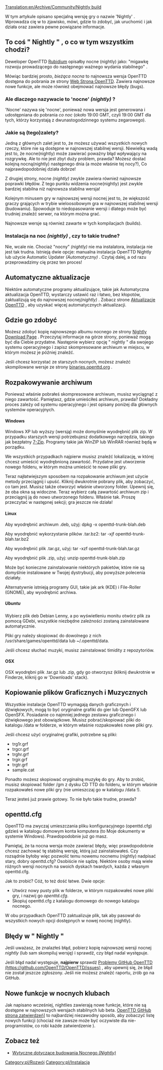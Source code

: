 [[Translation:en/Archive/Community/Nightly build]]

W tym artykule opisano specjalną wersję gry o nazwie 'Nightly' . Wprowadza cię w to zjawisko, mówi, gdzie to zdobyć, jak uruchomić i jak działa oraz zawiera pewne powiązane informacje.

== To coś " Nightly " , o co w tym wszystkim chodzi? ==
Deweloper OpenTTD [[en/Rubidium|Rubidium]] opisałby nocne (nightly) jako: "migawkę rozwoju prowadzącego do następnego ważnego wydania stabilnego" .

Mówiąc bardziej prosto, ''bieżąca nocna'' to najnowsza wersja OpenTTD dostępna do pobrania ze strony [http://nightly.openttd.org/ Web Strona OpenTTD]. Zawiera najnowsze nowe funkcje, ale może również obejmować najnowsze błędy (bugs).

=== Ale dlaczego nazywacie to 'nocne' ''(nightly)'' ? ===
'Nocne' nazywa się 'nocne', ponieważ nowa wersja jest generowana i udostępniana do pobrania ''co noc'' (około 19:00 GMT, czyli 19:00 GMT dla tych, którzy korzystają z dwunastogodzinnego systemu zegarowego).

=== Jakie są (tego)zalety? ===
Jedną z głównych zalet jest to, że możesz używać wszystkich nowych rzeczy, które nie są dostępne w najnowszej stabilnej wersji. Niewielką wadą jest to, że nocne(nightly) może zawierać poważny błąd wpływający na rozgrywkę. Ale to nie jest zbyt duży problem, prawda? Możesz dostać kolejną nocną(nightly) następnego dnia (a może właśnie tej nocy?), Co najprawdopodobniej działa dobrze!

Z drugiej strony, nocne ''(nightly)'' zwykle zawiera również najnowsze poprawki błędów. Z tego punktu widzenia nocne(nightly) jest zwykle bardziej stabilna niż najnowsza stabilna wersja!

Kolejnym minusem gry w najnowszej wersji nocnej jest to, że większość graczy grających w trybie wieloosobowym gra w najnowszej stabilnej wersji (budowaniu). Spowoduje to niedopasowanie wersji i dlatego może być trudniej znaleźć serwer, na którym można grać.

Najnowsze wersje są również zawarte w tych kompilacjach (builds).

=== Instalacja na noc ''(nightly)'' , czy to takie trudne? ===
Nie, wcale nie. Chociaż "nocny" ''(nightly)'' nie ma instalatora, instalacja nie jest tak trudna. Istnieją dwie opcje: manualna instalacja OpenTTD Nightly lub użycie Automatic Updater ''(Automatyczny)'' . Czytaj dalej, a od razu przeprowadzimy cię przez ten proces!

== Automatyczne aktualizacje ==
Niektóre automatyczne programy aktualizujące, takie jak Automatyczna aktualizacja OpenTTD, wystarczy ustawić raz i łatwo, bez kłopotów, zaktualizują się do najnowszej nocnej''(nightly)'' . Zobacz strone [[pl/Archive/Community/Aktualizacje OpenTTD|Aktualizacje OpenTTD]] , aby uzyskać więcej automatycznych aktualizacji.

== Gdzie go zdobyć ==
Możesz zdobyć kopię najnowszego albumu nocnego ze strony  [http://nightly.openttd.org/ Nightly Download Page] . Przeczytaj informacje na górze strony, ponieważ mogą być dla Ciebie przydatne. Następnie wybierz opcję " nightly " dla swojego systemu operacyjnego i zapisz skompresowane archiwum w miejscu, w którym możesz je później znaleźć.

Jeśli chcesz korzystać ze starszych nocnych, możesz znaleźć skompilowane wersje ze strony [http://binaries.openttd.org/ binaries.openttd.org] .

== Rozpakowywanie archiwum ==
Ponieważ właśnie pobrałeś skompresowane archiwum, musisz wyciągnąć z niego zawartość. Pamiętasz, gdzie umieściłeś archiwum, prawda? Dokładny proces zależy od systemu operacyjnego i jest opisany poniżej dla głównych systemów operacyjnych.

==== Windows ====
Windows XP lub wyższy (wersją) może domyślnie wyodrębnić plik zip. W przypadku starszych wersji potrzebujesz dodatkowego narzędzia, takiego jak bezpłatny [http://www.7-zip.org/ 7-Zip]. Programy takie jak WinZIP lub WinRAR również będą w porządku.

We wszystkich przypadkach najpierw musisz znaleźć lokalizację, w której chcesz umieścić wyodrębnioną zawartość. Przydatne jest utworzenie nowego folderu, w którym można umieścić te nowe pliki gry.

Teraz najłatwiejszym sposobem na rozpakowanie archiwum jest użycie metody przeciągnij i upuść. Kliknij dwukrotnie pobrany plik, aby zobaczyć, co tam jest. Musisz także otworzyć właśnie utworzony folder. Upewnij się, że oba okna są widoczne. Teraz wybierz całą zawartość archiwum zip i przeciągnij ją do nowo utworzonego folderu. Właśnie ​​tak. Proszę przeczytać w następnej sekcji; gra jeszcze nie działa!

==== Linux ====

Aby wyodrębnić archiwum .deb, użyj:
dpkg -x openttd-trunk-blah.deb

Aby wyodrębnić wykorzystanie plików .tar.bz2:
tar -xjf openttd-trunk-blah.tar.bz2

Aby wyodrębnić plik .tar.gz, użyj:
tar -xzf openttd-trunk-blah.tar.gz

Aby wyodrębnić plik .zip, użyj:
unzip openttd-trunk-blah.zip

Może być konieczne zainstalowanie niektórych pakietów, które nie są domyślnie instalowane w Twojej dystrybucji, aby powyższe polecenia działały.

Alternatywnie istnieją programy GUI, takie jak ark (KDE) i File-Roller (GNOME), aby wyodrębnić archiwa.

===== Ubuntu =====
Wybierz plik deb Debian Lenny, a po wyświetleniu monitu otwórz plik za pomocą GDebi, wszystkie niezbędne zależności zostaną zainstalowane automatycznie.

Pliki gry należy skopiować do dowolnego z nich /usr/share/games/openttd/data lub ~/.openttd/data.

Jeśli chcesz słuchać muzyki, musisz zainstalować timidity z repozytoriów.

<!--{{Note|If GDebi complains about not finding a dependency, try the Etch version.
Obviously this should also work with other Debian based systems.}}-->
{{pl/Informacja|Jeśli GDebi skarży się na brak zależności, wypróbuj wersję Etch.
Oczywiście powinno to również działać z innymi systemami opartymi na Debianie.}}

==== OSX ====

OSX wyodrębni plik .tar.gz lub .zip, gdy go otworzysz (kliknij dwukrotnie w Finderze, kliknij go w 'Downloads' stack).

== Kopiowanie plików Graficznych i Muzycznych ==
Wszystkie instalacje OpenTTD wymagają danych graficznych i dźwiękowych, mogą to być oryginalne grafiki do gier lub OpenGFX lub OpenSFX. Posiadanie co najmniej jednego zestawu graficznego i dźwiękowego jest obowiązkowe. Musisz pobrać/skopiować pliki do katalogu /data w folderze, w którym właśnie rozpakowałeś nowe pliki gry.

Jeśli chcesz użyć oryginalnej grafiki, potrzebne są pliki:
* trg1r.grf
* trgcr.grf
* trghr.grf
* trgir.grf
* trgtr.grf
* sample.cat 

Ponadto możesz skopiować oryginalną muzykę do gry. Aby to zrobić, musisz skopiować folder /gm z dysku CD TTD do folderu, w którym właśnie rozpakowałeś nowe pliki gry (nie umieszczaj go w katalogu /data !).

Teraz jesteś już prawie gotowy. To nie było takie trudne, prawda?

== openttd.cfg ==
OpenTTD ma zwyczaj umieszczania pliku konfiguracyjnego (openttd.cfg) gdzieś w katalogu domowym konta komputera (to Moje dokumenty w systemie Windows). Prawdopodobnie już go masz.

Pamiętaj, że ta nocna wersja może zawierać błędy, więc prawdopodobnie chcesz zachować tę stabilną wersję, którą już zainstalowałeś. Czy rozsądnie byłoby więc pozwolić temu nowemu nocnemu (nightly) nadpisać stary, dobry openttd.cfg? Osobiście nie sądzę. Niektóre osoby mają wiele różnych wersji nocnych na swoich dyskach twardych, każda z własnym openttd.cfg.

Jak to zrobić? Cóż, to też dość łatwe. Dwie opcje:

* Utwórz nowy pusty plik w folderze, w którym rozpakowałeś nowe pliki gry, i nazwij go ''openttd.cfg''.
* Skopiuj openttd.cfg z katalogu domowego do nowego katalogu nocnego.

W obu przypadkach OpenTTD zaktualizuje plik, tak aby pasował do wszystkich nowych opcji dostępnych w nowej nocnej (nightly).

==Błędy w " Nightly "==
Jeśli uważasz, że znalazłeś błąd, pobierz kopię najnowszej wersji nocnej ''nightly'' (lub sam skompiluj wersję) i sprawdź, czy błąd nadal występuje.

Jeśli błąd nadal występuje, '''najpierw''' sprawdź  [https://github.com/OpenTTD/OpenTTD/issues Problemy GitHub OpenTTD (https://github.com/OpenTTD/OpenTTD/issues)] , aby upewnij się, że błąd nie został jeszcze zgłoszony. Jeśli nie możesz znaleźć raportu, zrób go na GitHub.

== Nowe funkcje w nocnych klubach ==
Jak napisano wcześniej, nightlies zawierają nowe funkcje, które nie są dostępne w najnowszych wersjach stabilnych lub beta. [https://github.com/OpenTTD/OpenTTD/commits/master OpenTTD GitHub strona zatwierdzeń]] to najbardziej niezawodny sposób, aby zobaczyć listę nowych funkcji (chociaż nie zawsze może być oczywiste dla nie-programistów, co robi każde zatwierdzenie ).

== Zobacz też ==
* [[pl/Wytyczne nocnego budowania|Wytyczne dotyczące budowania Nocnego ''(Nightly)'']]

<!--[[Category:Development]]--> [[Category:pl/Rozwój]]
<!--[[Category:Installation]]--> [[Category:pl/Instalacja]]